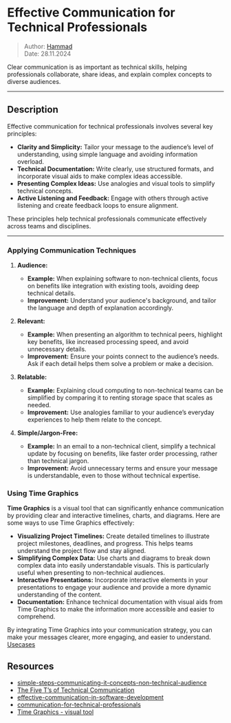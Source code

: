 # Effective Communication for Technical Professionals

> Author: [Hammad](ham@alteos.com)  
> Date: 28.11.2024

Clear communication is as important as technical skills, helping professionals collaborate, share ideas, and explain complex concepts to diverse audiences.

---

## Description

Effective communication for technical professionals involves several key principles:

- **Clarity and Simplicity:** Tailor your message to the audience’s level of understanding, using simple language and avoiding information overload.
- **Technical Documentation:** Write clearly, use structured formats, and incorporate visual aids to make complex ideas accessible.
- **Presenting Complex Ideas:** Use analogies and visual tools to simplify technical concepts.
- **Active Listening and Feedback:** Engage with others through active listening and create feedback loops to ensure alignment.

These principles help technical professionals communicate effectively across teams and disciplines.

---

### Applying Communication Techniques

1. **Audience:**
   - **Example:** When explaining software to non-technical clients, focus on benefits like integration with existing tools, avoiding deep technical details.
   - **Improvement:** Understand your audience's background, and tailor the language and depth of explanation accordingly.

2. **Relevant:**
   - **Example:** When presenting an algorithm to technical peers, highlight key benefits, like increased processing speed, and avoid unnecessary details.
   - **Improvement:** Ensure your points connect to the audience’s needs. Ask if each detail helps them solve a problem or make a decision.

3. **Relatable:**
   - **Example:** Explaining cloud computing to non-technical teams can be simplified by comparing it to renting storage space that scales as needed.
   - **Improvement:** Use analogies familiar to your audience’s everyday experiences to help them relate to the concept.

4. **Simple/Jargon-Free:**
   - **Example:** In an email to a non-technical client, simplify a technical update by focusing on benefits, like faster order processing, rather than technical jargon.
   - **Improvement:** Avoid unnecessary terms and ensure your message is understandable, even to those without technical expertise.

### Using Time Graphics

**Time Graphics** is a visual tool that can significantly enhance communication by providing clear and interactive timelines, charts, and diagrams. Here are some ways to use Time Graphics effectively:

- **Visualizing Project Timelines:** Create detailed timelines to illustrate project milestones, deadlines, and progress. This helps teams understand the project flow and stay aligned.
- **Simplifying Complex Data:** Use charts and diagrams to break down complex data into easily understandable visuals. This is particularly useful when presenting to non-technical audiences.
- **Interactive Presentations:** Incorporate interactive elements in your presentations to engage your audience and provide a more dynamic understanding of the content.
- **Documentation:** Enhance technical documentation with visual aids from Time Graphics to make the information more accessible and easier to comprehend.

By integrating Time Graphics into your communication strategy, you can make your messages clearer, more engaging, and easier to understand.
[Usecases](https://time.graphics/line/876660)  

## Resources

- [simple-steps-communicating-it-concepts-non-technical-audience](https://enterprisersproject.com/article/2016/6/5-simple-steps-communicating-it-concepts-non-technical-audience)
- [The Five T’s of Technical Communication](https://bigsteptech.com/blog/the-five-ts-of-technical-communication/)
- [effective-communication-in-software-development](https://fullscale.io/blog/effective-communication-in-software-development/e)
- [communication-for-technical-professionals](https://alteos.udemy.com/course/communication-for-technical-professionals/learn/lecture/41282456#content)
- [Time Graphics - visual tool](https://time.graphics/)
